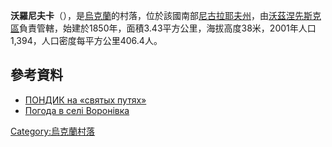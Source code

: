 {{coord|47|40|6|N|31|25|24|E|scale:100000|display=title}}

'''沃羅尼夫卡'''（{{lang-uk|Воронівка}}），是[[烏克蘭|烏克蘭]]的村落，位於該國南部[[尼古拉耶夫州|尼古拉耶夫州]]，由[[沃茲涅先斯克區|沃茲涅先斯克區]]負責管轄，始建於1850年，面積3.43平方公里，海拔高度38米，2001年人口1,394，人口密度每平方公里406.4人。

==參考資料==
* [http://ngorod.mk.ua/index.php/voznesenchina/1843--q-q ПОНДИК на «святых путях»]{{dead link|date=2018年3月 |bot=InternetArchiveBot |fix-attempted=yes }}
* [http://weather.in.ua/ua/nikolaevskaja/4611 Погода в селі Воронівка] {{Wayback|url=http://weather.in.ua/ua/nikolaevskaja/4611 |date=20160607062432 }}

{{Ukraine-geo-stub}}
[[Category:烏克蘭村落|Category:烏克蘭村落]]